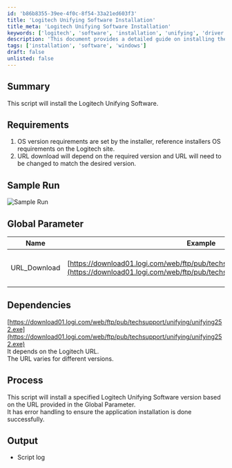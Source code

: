 ```yaml
---
id: 'b86b8355-39ee-4f0c-8f54-33a21ed603f3'
title: 'Logitech Unifying Software Installation'
title_meta: 'Logitech Unifying Software Installation'
keywords: ['logitech', 'software', 'installation', 'unifying', 'driver']
description: 'This document provides a detailed guide on installing the Logitech Unifying Software, including requirements, sample runs, global parameters, dependencies, and process overview.'
tags: ['installation', 'software', 'windows']
draft: false
unlisted: false
---
```

## Summary

This script will install the Logitech Unifying Software.

## Requirements

1. OS version requirements are set by the installer, reference installers OS requirements on the Logitech site.
2. URL download will depend on the required version and URL will need to be changed to match the desired version.

## Sample Run

![Sample Run](../../../static/img/Logitech---Unifying-Software---Deploy/image_1.png)

## Global Parameter

| Name           | Example                                                                                                           | Remark | Description                                   |
|----------------|-------------------------------------------------------------------------------------------------------------------|--------|-----------------------------------------------|
| URL_Download   | [https://download01.logi.com/web/ftp/pub/techsupport/unifying/unifying252.exe](https://download01.logi.com/web/ftp/pub/techsupport/unifying/unifying252.exe) | True   | The URL to download the Unified software      |

## Dependencies

[https://download01.logi.com/web/ftp/pub/techsupport/unifying/unifying252.exe](https://download01.logi.com/web/ftp/pub/techsupport/unifying/unifying252.exe)  
It depends on the Logitech URL.  
The URL varies for different versions.

## Process

This script will install a specified Logitech Unifying Software version based on the URL provided in the Global Parameter.  
It has error handling to ensure the application installation is done successfully.

## Output

- Script log











